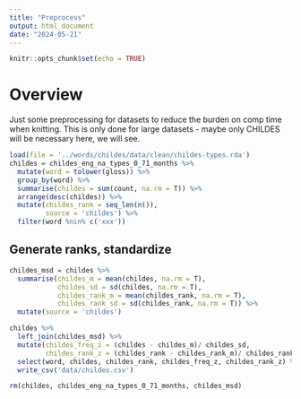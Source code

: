 ```yaml
---
title: "Preprocess"
output: html_document
date: "2024-05-21"
---
```


```r
knitr::opts_chunk$set(echo = TRUE)
```
# Overview
Just some preprocessing for datasets to reduce the burden on comp time when knitting. This is only done for large datasets - maybe only CHILDES will be necessary here, we will see.


```r
load(file = '../words/childes/data/clean/childes-types.rda')
childes = childes_eng_na_types_0_71_months %>% 
  mutate(word = tolower(gloss)) %>% 
  group_by(word) %>% 
  summarise(childes = sum(count, na.rm = T)) %>% 
  arrange(desc(childes)) %>% 
  mutate(childes_rank = seq_len(n()),
         source = 'childes') %>% 
  filter(word %nin% c('xxx'))
```


## Generate ranks, standardize

```r

childes_msd = childes %>% 
  summarise(childes_m = mean(childes, na.rm = T),
            childes_sd = sd(childes, na.rm = T),
            childes_rank_m = mean(childes_rank, na.rm = T),
            childes_rank_sd = sd(childes_rank, na.rm = T)) %>% 
  mutate(source = 'childes')

childes %>% 
  left_join(childes_msd) %>% 
  mutate(childes_freq_z = (childes - childes_m)/ childes_sd,
         childes_rank_z = (childes_rank - childes_rank_m)/ childes_rank_sd) %>% 
  select(word, childes, childes_rank, childes_freq_z, childes_rank_z) %>% 
  write_csv('data/childes.csv')

rm(childes, childes_eng_na_types_0_71_months, childes_msd)
```



